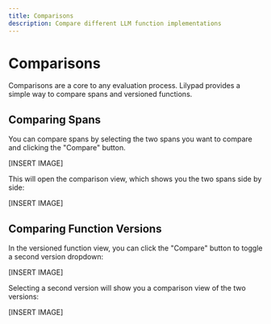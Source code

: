 ```yaml
---
title: Comparisons
description: Compare different LLM function implementations
---
```


# Comparisons

Comparisons are a core to any evaluation process. Lilypad provides a simple way to compare spans and versioned functions.

## Comparing Spans

You can compare spans by selecting the two spans you want to compare and clicking the "Compare" button.

[INSERT IMAGE]

This will open the comparison view, which shows you the two spans side by side:

[INSERT IMAGE]

## Comparing Function Versions

In the versioned function view, you can click the "Compare" button to toggle a second version dropdown:

[INSERT IMAGE]

Selecting a second version will show you a comparison view of the two versions:

[INSERT IMAGE]